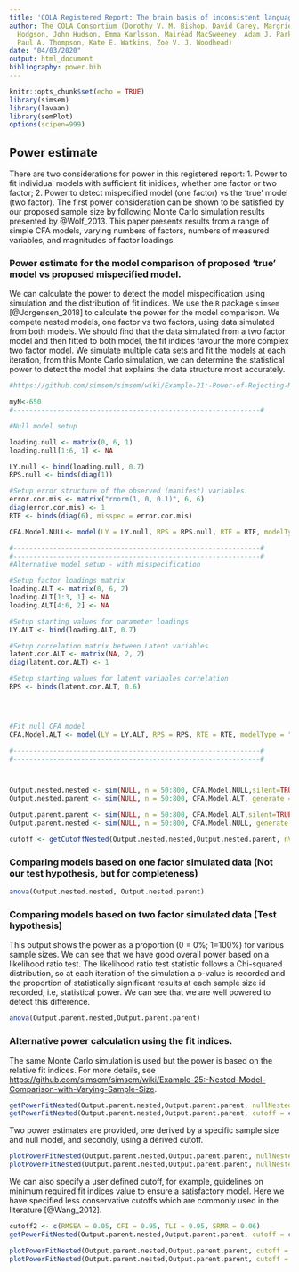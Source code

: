 ```yaml
---
title: 'COLA Registered Report: The brain basis of inconsistent language lateralisation (POWER ANALYSIS)'
author: The COLA Consortium (Dorothy V. M. Bishop, David Carey, Margriet Groen, Jessica
  Hodgson, John Hudson, Emma Karlsson, Mairéad MacSweeney, Adam J. Parker, Nuala Simpson,
  Paul A. Thompson, Kate E. Watkins, Zoe V. J. Woodhead)
date: "04/03/2020"
output: html_document
bibliography: power.bib
---
```





```r
knitr::opts_chunk$set(echo = TRUE)
library(simsem)
library(lavaan)
library(semPlot)
options(scipen=999)

```

## Power estimate 

There are two considerations for power in this registered report: 1. Power to fit individual models with sufficient fit inidices, whether one factor or two factor; 2. Power to detect mispecified model (one factor) vs the 'true' model (two factor). The first power consideration can be shown to be satisfied by our proposed sample size by following Monte Carlo simulation results presented by @Wolf_2013. This paper presents results from a range of simple CFA models, varying numbers of factors, numbers of measured variables, and magnitudes of factor loadings.


### Power estimate for the model comparison of proposed 'true' model vs proposed mispecified model.

We can calculate the power to detect the model mispecification using simulation and the distribution of fit indices. We use the `R` package `simsem` [@Jorgensen_2018] to calculate the power for the model comparison. We compete nested models, one factor vs two factors, using data simulated from both models. We should find that the data simulated from a two factor model and then fitted to both model, the fit indices favour the more complex two factor model. We simulate multiple data sets and fit the models at each iteration, from this Monte Carlo simulation, we can determine the statistical power to detect the model that explains the data structure most accurately.   


```r
#https://github.com/simsem/simsem/wiki/Example-21:-Power-of-Rejecting-Misspecified-Models-with-Varying-Sample-Size

myN<-650
#--------------------------------------------------------------#

#Null model setup 

loading.null <- matrix(0, 6, 1)
loading.null[1:6, 1] <- NA

LY.null <- bind(loading.null, 0.7)
RPS.null <- binds(diag(1))

#Setup error structure of the observed (manifest) variables.
error.cor.mis <- matrix("rnorm(1, 0, 0.1)", 6, 6)
diag(error.cor.mis) <- 1
RTE <- binds(diag(6), misspec = error.cor.mis)

CFA.Model.NULL<- model(LY = LY.null, RPS = RPS.null, RTE = RTE, modelType="CFA")

#--------------------------------------------------------------#
#--------------------------------------------------------------#
#Alternative model setup - with misspecification

#Setup factor loadings matrix
loading.ALT <- matrix(0, 6, 2)
loading.ALT[1:3, 1] <- NA
loading.ALT[4:6, 2] <- NA

#Setup starting values for parameter loadings
LY.ALT <- bind(loading.ALT, 0.7)

#Setup correlation matrix between Latent variables
latent.cor.ALT <- matrix(NA, 2, 2)
diag(latent.cor.ALT) <- 1

#Setup starting values for latent variables correlation
RPS <- binds(latent.cor.ALT, 0.6)




#Fit null CFA model
CFA.Model.ALT <- model(LY = LY.ALT, RPS = RPS, RTE = RTE, modelType = "CFA")

#--------------------------------------------------------------#
#--------------------------------------------------------------#



Output.nested.nested <- sim(NULL, n = 50:800, CFA.Model.NULL,silent=TRUE)
Output.nested.parent <- sim(NULL, n = 50:800, CFA.Model.ALT, generate = CFA.Model.NULL,silent=TRUE)

Output.parent.parent <- sim(NULL, n = 50:800, CFA.Model.ALT,silent=TRUE)
Output.parent.nested <- sim(NULL, n = 50:800, CFA.Model.NULL, generate = CFA.Model.ALT,silent=TRUE)

cutoff <- getCutoffNested(Output.nested.nested,Output.nested.parent, nVal = myN)

```

### Comparing models based on one factor simulated data (Not our test hypothesis, but for completeness)

```r

anova(Output.nested.nested, Output.nested.parent)
```

### Comparing models based on two factor simulated data (Test hypothesis)

This output shows the power as a proportion (0 = 0%; 1=100%) for various sample sizes. We can see that we have good overall power based on a likelihood ratio test. The likelihood ratio test statistic follows a Chi-squared distribution, so at each iteration of the simulation a p-value is recorded and the proportion of statistically significant results at each sample size id recorded, i.e, statistical power. We can see that we are well powered to detect this difference. 

```r
anova(Output.parent.nested,Output.parent.parent)
```

### Alternative power calculation using the fit indices.

The same Monte Carlo simulation is used but the power is based on the relative fit indices. For more details, see [https://github.com/simsem/simsem/wiki/Example-25:-Nested-Model-Comparison-with-Varying-Sample-Size](https://github.com/simsem/simsem/wiki/Example-25:-Nested-Model-Comparison-with-Varying-Sample-Size).

```r

getPowerFitNested(Output.parent.nested,Output.parent.parent, nullNested=Output.nested.nested, nullParent=Output.nested.parent, alpha = 0.05, nVal = myN)
getPowerFitNested(Output.parent.nested,Output.parent.parent, cutoff = cutoff, nVal = myN)

```

Two power estimates are provided, one derived by a specific sample size and null model, and secondly, using a derived cutoff.

```r

plotPowerFitNested(Output.parent.nested,Output.parent.parent, nullNested=Output.nested.nested, nullParent=Output.nested.parent, alpha = 0.05)
plotPowerFitNested(Output.parent.nested,Output.parent.parent, nullNested=Output.nested.nested, nullParent=Output.nested.parent, alpha = 0.05, logistic = FALSE)
```

We can also specify a user defined cutoff, for example, guidelines on minimum required fit indices value to ensure a satisfactory model. Here we have specified less conservative cutoffs which are commonly used in the literature [@Wang_2012].

```r

cutoff2 <- c(RMSEA = 0.05, CFI = 0.95, TLI = 0.95, SRMR = 0.06)
getPowerFitNested(Output.parent.nested,Output.parent.parent, cutoff = cutoff2, nVal = myN)
```

```r

plotPowerFitNested(Output.parent.nested,Output.parent.parent, cutoff = cutoff2)
plotPowerFitNested(Output.parent.nested,Output.parent.parent, cutoff = cutoff2, logistic = FALSE)
```


